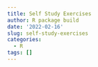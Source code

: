 ```yaml
---
title: Self Study Exercises
author: R package build
date: '2022-02-16'
slug: self-study-exercises
categories:
  - R
tags: []
---
```

